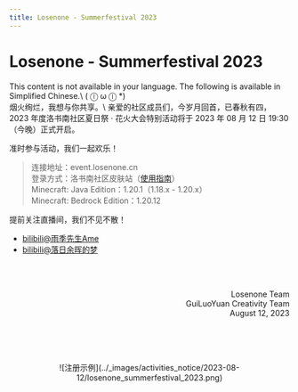 ```yaml
---
title: Losenone - Summerfestival 2023
---
```




# Losenone - Summerfestival 2023

<Callout type="error" emoji="️🚫">
  This content is not available in your language. The following is available in Simplified Chinese.\
   ( ⓛ ω ⓛ &#42;)
</Callout>

<br />
烟火绚烂，我想与你共享。\
亲爱的社区成员们，今岁月回首，已春秋有四，2023 年度洛书南社区夏日祭 · 花火大会特别活动将于 2023 年 08 月 12 日 19:30（今晚）正式开启。

准时参与活动，我们一起欢乐！
> 连接地址：event.losenone.cn\
> 登录方式：洛书南社区皮肤站（[使用指南](../../docs/wiki/losenone_skin_user_guide)）\
> Minecraft: Java Edition：1.20.1（1.18.x - 1.20.x）\
> Minecraft: Bedrock Edition：1.20.12

提前关注直播间，我们不见不散！
- [bilibili@雨季先生Ame](https://live.bilibili.com/10456074)
- [bilibili@落日余晖的梦](https://live.bilibili.com/24170177)

<br /><br /><p align="right">Losenone Team<br />GuiLuoYuan Creativity Team<br />August 12, 2023</p>

<br /><br /><br />
<center>![注册示例](../_images/activities_notice/2023-08-12/losenone_summerfestival_2023.png)</center>